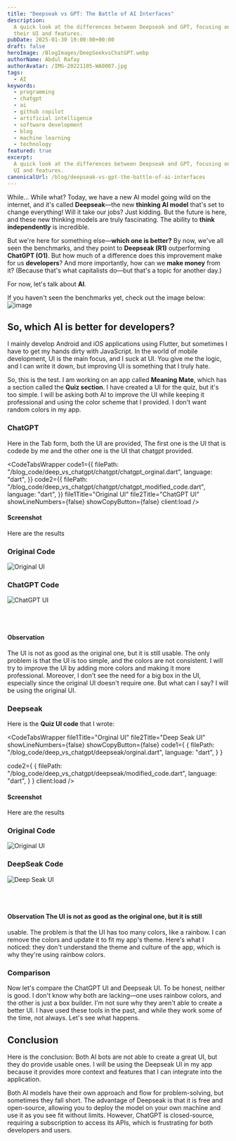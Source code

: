 ```yaml
---
title: "Deepseak vs GPT: The Battle of AI Interfaces"
description:
  A quick look at the differences between Deepseak and GPT, focusing on
  their UI and features.
pubDate: 2025-01-30 19:00:00+00:00
draft: false
heroImage: /BlogImages/DeepSeekvsChatGPT.webp
authorName: Abdul Rafay
authorAvatar: /IMG-20221105-WA0007.jpg
tags:
  - AI
keywords:
  - programming
  - chatgpt
  - ai
  - github copilot
  - artificial intelligence
  - software development
  - blog
  - machine learning
  - technology
featured: true
excerpt:
  A quick look at the differences between Deepseak and GPT, focusing on their
  UI and features.
canonicalUrl: /blog/deepseak-vs-gpt-the-battle-of-ai-interfaces
---
```



While... While what? Today, we have a new AI model going wild on the internet, and it's called **Deepseak**—the new **thinking AI model** that's set to change everything! Will it take our jobs? Just kidding. But the future is here, and these new thinking models are truly fascinating. The ability to **think independently** is incredible.

But we're here for something else—**which one is better?** By now, we've all seen the benchmarks, and they point to **Deepseak (R1)** outperforming **ChatGPT (O1)**. But how much of a difference does this improvement make for us **developers**? And more importantly, how can we **make money** from it? (Because that's what capitalists do—but that's a topic for another day.)

For now, let's talk about **AI**.

If you haven't seen the benchmarks yet, check out the image below:\
![image](/BlogImages/deepseak_benchmark.jpg "Benchmark Result")

## So, which AI is better for developers?

I mainly develop Android and iOS applications using Flutter, but sometimes I have to get my hands dirty with JavaScript. In the world of mobile development, UI is the main focus, and I suck at UI. You give me the logic, and I can write it down, but improving UI is something that I truly hate.

So, this is the test. I am working on an app called **Meaning Mate**, which has a section called the **Quiz section**. I have created a UI for the quiz, but it's too simple. I will be asking both AI to improve the UI while keeping it professional and using the color scheme that I provided. I don't want random colors in my app.

### ChatGPT

Here in the Tab form, both the UI are provided, The first one is the UI that is codede by me and the other one is the UI that chatgpt provided.

<CodeTabsWrapper
  code1={{
    filePath: "/blog_code/deep_vs_chatgpt/chatgpt/chatgpt_orginal.dart",
    language: "dart",
  }}
  code2={{
    filePath: "/blog_code/deep_vs_chatgpt/chatgpt/chatgpt_modified_code.dart",
    language: "dart",
  }}
  file1Title="Original UI"
  file2Title="ChatGPT UI"
  showLineNumbers={false}
  showCopyButton={false}
  client:load
/>

#### Screenshot

Here are the results

<div class="flex justify-center gap-4 rounded-lg bg-[#7aa2f7] p-4">
  <div class="flex w-1/2 flex-col items-center">
    <h3 class="mb-2 text-lg text-white">Original Code</h3>
    <img
      src="/BlogImages/orginal.webp"
      alt="Original UI"
      class="h-auto max-w-full rounded-lg shadow-md"
    />
  </div>
  <div class="flex w-1/2 flex-col items-center">
    <h3 class="mb-2 text-lg text-white">ChatGPT Code</h3>
    <img
      src="/BlogImages/ChatGPT.webp"
      alt="ChatGPT UI"
      class="h-auto max-w-full rounded-lg shadow-md"
    />
  </div>
</div>

<br></br>
#### Observation

The UI is not as good as the original one, but it is still usable. The only problem is that the UI is too simple, and the colors are not consistent. I will try to improve the UI by adding more colors and making it more professional.
Moreover, I don't see the need for a big box in the UI, especially since the original UI doesn't require one. But what can I say? I will be using the original UI.

### Deepseak

Here is the **Quiz UI code** that I wrote:

<CodeTabsWrapper
file1Title="Orginal UI"
file2Title="Deep Seak UI"
showLineNumbers={false}
showCopyButton={false}
code1={
{
filePath: "/blog_code/deep_vs_chatgpt/deepseak/orginal.dart",
language: "dart",
}
}

code2={
{
filePath: "/blog_code/deep_vs_chatgpt/deepseak/modified_code.dart",
language: "dart",
}
}
client:load
/>

#### Screenshot

Here are the results

<div class="flex justify-center gap-4 rounded-lg bg-[#7aa2f7] p-4">
  <div class="flex w-1/2 flex-col items-center">
    <h3 class="mb-2 text-lg text-white">Original Code</h3>
    <img
      src="/BlogImages/orginal.webp"
      alt="Original UI"
      class="h-auto max-w-full rounded-lg shadow-md"
    />
  </div>
  <div class="flex w-1/2 flex-col items-center">
    <h3 class="mb-2 text-lg text-white">DeepSeak Code</h3>
    <img
      src="/BlogImages/deepseak.webp"
      alt="Deep Seak UI"
      class="h-auto max-w-full rounded-lg shadow-md"
    />
  </div>
</div>

<br></br>
#### Observation The UI is not as good as the original one, but it is still
usable. The problem is that the UI has too many colors, like a rainbow. I can
remove the colors and update it to fit my app's theme. Here's what I noticed:
they don't understand the theme and culture of the app, which is why they're
using rainbow colors.

### Comparison

Now let's compare the ChatGPT UI and Deepseak UI. To be honest, neither is good. I don't know why both are lacking—one uses rainbow colors, and the other is just a box builder. I'm not sure why they aren't able to create a better UI. I have used these tools in the past, and while they work some of the time, not always. Let's see what happens.

## Conclusion

Here is the conclusion:
Both AI bots are not able to create a great UI, but they do provide usable ones. I will be using the Deepseak UI in my app because it provides more context and features that I can integrate into the application.

Both AI models have their own approach and flow for problem-solving, but sometimes they fall short. The advantage of Deepseak is that it is free and open-source, allowing you to deploy the model on your own machine and use it as you see fit without limits. However, ChatGPT is closed-source, requiring a subscription to access its APIs, which is frustrating for both developers and users.
